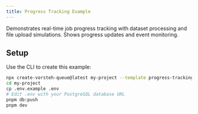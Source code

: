 ```yaml
---
title: Progress Tracking Example
---
```


Demonstrates real-time job progress tracking with dataset processing and file upload simulations. Shows progress updates and event monitoring.

## Setup

Use the CLI to create this example:

```bash
npx create-vorsteh-queue@latest my-project --template progress-tracking
cd my-project
cp .env.example .env
# Edit .env with your PostgreSQL database URL
pnpm db:push
pnpm dev
```
